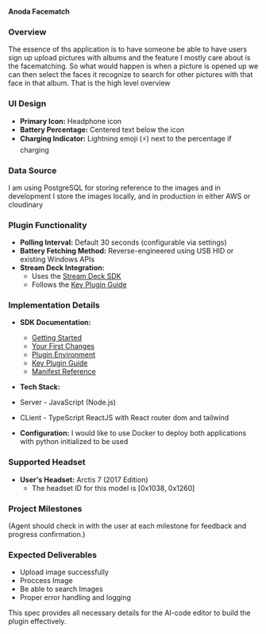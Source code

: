 **Anoda Facematch**

### Overview

The essence of ths application is to have someone be able to have users sign up upload pictures with albums and the feature I mostly care about is the facematching.
So what would happen is when a picture is opened up we can then select the faces it recognize to search for other pictures with that face in that album.
That is the high level overview

### UI Design

- **Primary Icon:** Headphone icon
- **Battery Percentage:** Centered text below the icon
- **Charging Indicator:** Lightning emoji (⚡) next to the percentage if charging

### Data Source

I am using PostgreSQL for storing reference to the images and in development I store the images locally, and in production in either AWS or cloudinary

### Plugin Functionality

- **Polling Interval:** Default 30 seconds (configurable via settings)
- **Battery Fetching Method:** Reverse-engineered using USB HID or existing Windows APIs
- **Stream Deck Integration:**
  - Uses the [Stream Deck SDK](https://docs.elgato.com/streamdeck/sdk/introduction/getting-started)
  - Follows the [Key Plugin Guide](https://docs.elgato.com/streamdeck/sdk/guides/keys)

### Implementation Details

- **SDK Documentation:**

  - [Getting Started](https://docs.elgato.com/streamdeck/sdk/introduction/getting-started)
  - [Your First Changes](https://docs.elgato.com/streamdeck/sdk/introduction/your-first-changes)
  - [Plugin Environment](https://docs.elgato.com/streamdeck/sdk/introduction/plugin-environment)
  - [Key Plugin Guide](https://docs.elgato.com/streamdeck/sdk/guides/keys)
  - [Manifest Reference](https://docs.elgato.com/streamdeck/sdk/references/manifest)

- **Tech Stack:**
- Server - JavaScript (Node.js)
- CLient - TypeScript ReactJS with React router dom and tailwind

* **Configuration:**
  I would like to use Docker to deploy both applications with python initialized to be used

### Supported Headset

- **User's Headset:** Arctis 7 (2017 Edition)
  - The headset ID for this model is [0x1038, 0x1260]

### Project Milestones

(Agent should check in with the user at each milestone for feedback and progress confirmation.)

### Expected Deliverables

- Upload image successfully
- Proccess Image
- Be able to search Images
- Proper error handling and logging

This spec provides all necessary details for the AI-code editor to build the plugin effectively.
